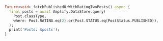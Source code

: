 ```dart
Future<void> fetchPublishedOrWithRatingTwoPosts() async {
  final posts = await Amplify.DataStore.query(
    Post.classType,
    where: Post.RATING.eq(2).or(Post.STATUS.eq(PostStatus.PUBLISHED)),
  );
  print('Posts: $posts');
}
```
